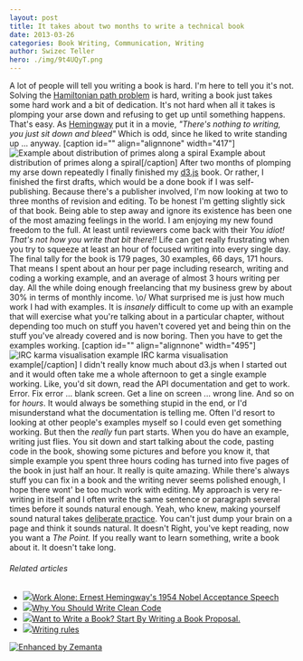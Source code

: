 ```yaml
---
layout: post
title: It takes about two months to write a technical book
date: 2013-03-26
categories: Book Writing, Communication, Writing
author: Swizec Teller
hero: ./img/9t4UQyT.png
---
```


A lot of people will tell you writing a book is hard. I'm here to tell you it's not. Solving the [Hamiltonian path problem](http://en.wikipedia.org/wiki/Hamiltonian_path_problem "Hamiltonian path problem") is hard, writing a book just takes some hard work and a bit of dedication. It's not hard when all it takes is plomping your arse down and refusing to get up until something happens. That's easy. As [Hemingway](http://en.wikipedia.org/wiki/Ernest_Hemingway "Ernest Hemingway") put it in a movie, _"There's nothing to writing, you just sit down and bleed"_ Which is odd, since he liked to write standing up ... anyway. \[caption id="" align="alignnone" width="417"]![Example about distribution of primes along a spiral](./img/9t4UQyT.png "Example about distribution of primes along a spiral") Example about distribution of primes along a spiral\[/caption] After two months of plomping my arse down repeatedly I finally finished my [d3.js](http://d3js.org/) book. Or rather, I finished the first drafts, which would be a done book if I was self-publishing. Because there's a publisher involved, I'm now looking at two to three months of revision and editing. To be honest I'm getting slightly sick of that book. Being able to step away and ignore its existence has been one of the most amazing feelings in the world. I am enjoying my new found freedom to the full. At least until reviewers come back with their _You idiot! That's not how you write that bit there!!_ Life can get really frustrating when you try to squeeze at least an hour of focused writing into every single day. The final tally for the book is 179 pages, 30 examples, 66 days, 171 hours. That means I spent about an hour per page including research, writing and coding a working example, and an average of almost 3 hours writing per day. All the while doing enough freelancing that my business grew by about 30% in terms of monthly income. \\o/ What surprised me is just how much work I had with examples. It is _insanely_ difficult to come up with an example that will exercise what you're talking about in a particular chapter, without depending too much on stuff you haven't covered yet and being thin on the stuff you've already covered and is now boring. Then you have to get the examples working. \[caption id="" align="alignnone" width="495"]![IRC karma visualisation example](./img/YglOzJO.png "IRC karma visualisation example") IRC karma visualisation example\[/caption] I didn't really know much about d3.js when I started out and it would often take me a whole afternoon to get a single example working. Like, you'd sit down, read the API documentation and get to work. Error. Fix error ... blank screen. Get a line on screen ... wrong line. And so on for _hours_. It would always be something stupid in the end, or I'd misunderstand what the documentation is telling me. Often I'd resort to looking at other people's examples myself so I could even get something working. But then the _really_ fun part starts. When you do have an example, writing just flies. You sit down and start talking about the code, pasting code in the book, showing some pictures and before you know it, that simple example you spent three hours coding has turned into five pages of the book in just half an hour. It really is quite amazing. While there's always stuff you can fix in a book and the writing never seems polished enough, I hope there wont' be too much work with editing. My approach is very re-writing in itself and I often write the same sentence or paragraph several times before it sounds natural enough. Yeah, who knew, making yourself sound natural takes [deliberate practice](http://en.wikipedia.org/wiki/Practice_%28learning_method%29 "Practice (learning method)"). You can't just dump your brain on a page and think it sounds natural. It doesn't Right, you've kept reading, now you want a _The Point._ If you really want to learn something, write a book about it. It doesn't take long.

###### Related articles

-   [![](http://i.zemanta.com/153971251_80_80.jpg)](http://www.brainpickings.org/index.php/2013/03/21/ernest-hemingway-1954-nobel-speech/)[Work Alone: Ernest Hemingway's 1954 Nobel Acceptance Speech](http://www.brainpickings.org/index.php/2013/03/21/ernest-hemingway-1954-nobel-speech/)
-   [![](http://i.zemanta.com/153432899_80_80.jpg)](http://www.brandonsavage.net/why-you-should-write-clean-code/)[Why You Should Write Clean Code](http://www.brandonsavage.net/why-you-should-write-clean-code/)
-   [![](http://i.zemanta.com/153461451_80_80.jpg)](http://www.cc-chapman.com/2013/want-to-write-a-book-start-by-writing-a-book-proposal/)[Want to Write a Book? Start By Writing a Book Proposal.](http://www.cc-chapman.com/2013/want-to-write-a-book-start-by-writing-a-book-proposal/)
-   [![](http://i.zemanta.com/155160978_80_80.jpg)](http://victoria-writes.com/2013/03/26/writing-rules/)[Writing rules](http://victoria-writes.com/2013/03/26/writing-rules/)

[![Enhanced by Zemanta](http://img.zemanta.com/zemified_e.png?x-id=b347b702-b296-4c4f-a8a0-220c32a3d18b)](http://www.zemanta.com/?px "Enhanced by Zemanta")
